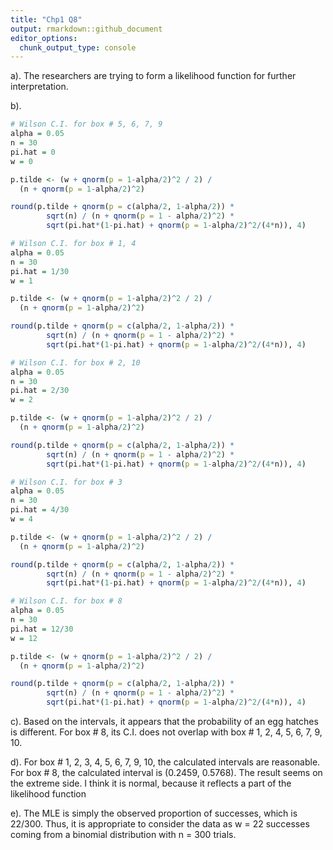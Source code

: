 ```yaml
---
title: "Chp1 Q8"
output: rmarkdown::github_document
editor_options: 
  chunk_output_type: console
---
```

a).
The researchers are trying to form a likelihood function for further interpretation. 

b).
```r
# Wilson C.I. for box # 5, 6, 7, 9
alpha = 0.05
n = 30
pi.hat = 0
w = 0

p.tilde <- (w + qnorm(p = 1-alpha/2)^2 / 2) / 
  (n + qnorm(p = 1-alpha/2)^2)

round(p.tilde + qnorm(p = c(alpha/2, 1-alpha/2)) * 
        sqrt(n) / (n + qnorm(p = 1 - alpha/2)^2) *
        sqrt(pi.hat*(1-pi.hat) + qnorm(p = 1-alpha/2)^2/(4*n)), 4)
```

```r
# Wilson C.I. for box # 1, 4
alpha = 0.05
n = 30
pi.hat = 1/30
w = 1

p.tilde <- (w + qnorm(p = 1-alpha/2)^2 / 2) / 
  (n + qnorm(p = 1-alpha/2)^2)

round(p.tilde + qnorm(p = c(alpha/2, 1-alpha/2)) * 
        sqrt(n) / (n + qnorm(p = 1 - alpha/2)^2) *
        sqrt(pi.hat*(1-pi.hat) + qnorm(p = 1-alpha/2)^2/(4*n)), 4)
```

```r
# Wilson C.I. for box # 2, 10
alpha = 0.05
n = 30
pi.hat = 2/30
w = 2

p.tilde <- (w + qnorm(p = 1-alpha/2)^2 / 2) / 
  (n + qnorm(p = 1-alpha/2)^2)

round(p.tilde + qnorm(p = c(alpha/2, 1-alpha/2)) * 
        sqrt(n) / (n + qnorm(p = 1 - alpha/2)^2) *
        sqrt(pi.hat*(1-pi.hat) + qnorm(p = 1-alpha/2)^2/(4*n)), 4)
```

```r
# Wilson C.I. for box # 3
alpha = 0.05
n = 30
pi.hat = 4/30
w = 4

p.tilde <- (w + qnorm(p = 1-alpha/2)^2 / 2) / 
  (n + qnorm(p = 1-alpha/2)^2)

round(p.tilde + qnorm(p = c(alpha/2, 1-alpha/2)) * 
        sqrt(n) / (n + qnorm(p = 1 - alpha/2)^2) *
        sqrt(pi.hat*(1-pi.hat) + qnorm(p = 1-alpha/2)^2/(4*n)), 4)
```

```r
# Wilson C.I. for box # 8
alpha = 0.05
n = 30
pi.hat = 12/30
w = 12

p.tilde <- (w + qnorm(p = 1-alpha/2)^2 / 2) / 
  (n + qnorm(p = 1-alpha/2)^2)

round(p.tilde + qnorm(p = c(alpha/2, 1-alpha/2)) * 
        sqrt(n) / (n + qnorm(p = 1 - alpha/2)^2) *
        sqrt(pi.hat*(1-pi.hat) + qnorm(p = 1-alpha/2)^2/(4*n)), 4)
```

c).
Based on the intervals, it appears that the probability of an egg hatches is different. For box # 8, its C.I. does not overlap with box # 1, 2, 4, 5, 6, 7, 9, 10.

d). 
For box # 1, 2, 3, 4, 5, 6, 7, 9, 10, the calculated intervals are reasonable. For box # 8, the calculated interval is (0.2459, 0.5768). The result seems on the extreme side. I think it is normal, because it reflects a part of the likelihood function

e).
The MLE is simply the observed proportion of successes, which is 22/300. Thus, it is appropriate to consider the data as w = 22 successes coming from a binomial distribution with n = 300 trials.
